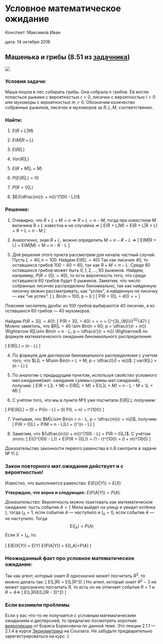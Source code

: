 # Условное математическое ожидание {#expected_value_masha}

Конспект: Максимов Иван

дата: 14 октября 2016

## Машенька и грибы (8.51 из [задачника](https://github.com/bdemeshev/sc401/raw/master/sc_pset/sc_problems_main.pdf))

![](http://mycoweb.ru/Submitted/AWP/Korsina_AWP_20131011.jpg)



### Условия задачи:

Маша пошла в лес собирать грибы. Она собрала $n$ грибов. Ей могли попасться рыжики с вероятностью $r>0$, лисички с вероятностью $l>0$ или мухоморы с вероятностью $m>0$. Обозначим количество собранных рыжиков, лисичек и мухоморов за $R, L, M$, соответственно.

### Найти:

1) $E(R + L|M)$

2) $E(M|R + L)$

3) $E(R|L)$

4) $Var(R|L)$

5) $E(R + M|L + M)$

6) $P(E(R|L) = 0)$

7) $P(R = 0|L)$

8) $E((\dfrac{m}{r + m})^{100 - L})$

### Решение:

1) Очевидно, что $R + L + M = n \Rightarrow R + L = n - M$, тогда при известном $M$ величина $R + L$ известна и не случайна $\Rightarrow$ 
\[
E(R + L|M) = E(R + L|R + L) = R + L = n - M
\]

2) Аналогично, зная $R + L$, можно определить $M = n - R - L$ $\Rightarrow$ 
\[
E(M|R + L) = E(M|M) = M = n - R - L
\]

3) Для решения этого пункта рассмотрим для начала частный случай. Пусть $L = 40, n = 100$. Найдем $E(R|L = 40)$
Так как лисичек 40, то оставшихся грибов $100 - 40 = 60$, так как $R + M = n - L$. Среди $60$ оставшихся грибов может быть $0, 1, 2, ..., 60$ рыжиков. Найдем, например, $P(R = 0|L = 40)$, то есть вероятность того, что среди оставшихся $60$ грибов будет $0$ рыжиков. Заметим, что число собранных лисичек распределено биномиально, так как найденную лисичку можно рассматривать, как "успех", а найденную не лисичку — как "не успех".
\[
L \sim Bin(n = 100, p = l) \Rightarrow
\]
\[
P(R = 0|L = 40) = \dfrac{P(R = 0; L = 40)}{P(L = 40)} = \dfrac{(C^{40}_{100}l^{40})(С^{60}_{60}m^{60})}{C^{40}_{100}l^{40}l^{100-40}}
\]

Поясним числитель дроби: из 100 грибов выбираются 40 лисичек, а из оставшихся 60 грибов — 40 мухоморов.

Найдем $P(R = 3|L = 40)$:
\[
P(R = 3|L = 40) = \dfrac{P(R = 3; L = 40)}{P(L = 40)} = \dfrac{P(R = 3;L = 40;M = 47)}{P(L = 40)} = \dfrac{(C^{40}_{100}l^{40})(C^{3}_{60}r^{3})(С^{57}_{47}m^{57})}{C^{40}_{100}l^{40}l^{100-40}} = C^{3}_{60}(\dfrac{r}{r+m})^3(\dfrac{m}{r+m})^{47}
\]
Можно заметить, что $R|L = 40 \sim Bin(n = 60; p = \dfrac{r}{r + m}) \Rightarrow R|L\sim Bin(n = n - L; p = \dfrac{r}{r + m}) \Rightarrow$ по формуле математического ожидания биномиального распределения:

\[
E(R|L) = (n - L)\dfrac{r}{r + m}
\]

4) По формуле для дисперсии биномиального распределения с учетом того, что 
$L|L + M\sim Bin(n = L + M; p = \dfrac{l}{l + m})$:
\[
var(R|L) = (n - L)\dfrac{r}{r + m}\dfrac{m}{r + m}
\]

5) По аналогии с предыдущим пунктом, используя свойство условного мат.ожидания(мат. ожидание суммы=суммы мат.ожиданий), получим: 
\[
E(R + L|L + M) = E(R|L + M) + E(L|L + M) = n - L - M + (L + M)\dfrac{l}{l + m}
\]

6) С учётом того, что мы в пункте №3 уже посчитали $E(R|L)$, получаем:

\[
P(E(R|L) = 0) = P((n - L)\dfrac{r}{r + m} = 0) \Leftrightarrow P(L = n) = l^{100}
\]

7) Учитывая, что $M|L\sim Bin(n = n - L, p = \dfrac{m}{r + m})$, получим:
\[
P(R = 0|L) = P(M = n - L|L) = (\dfrac{m}{r + m})^{n - L}
\]

8) Заметим, что $(\dfrac{m}{r + m})^{100 - L} = P(R = 0|L)$. С учётом этого: 
\[
E((\dfrac{m}{r + m})^{100 - L}) = E(P(R = 0|L)) = (1 - r)^{100} = (l + m)^{100}
\]

Доказательство законности первого равенства в п.8 смотрите в задаче № 11.2.

### Закон повторного мат.ожидания действует и с вероятностью!
Известно, что выполняется равенство: $E(E(X|Y))=E(X)$

**Утверждаю, что верно и следующее:** $E(P(A|Y))=P(A).$

*Доказательство:*
Вероятность можно трактовать как математическое ожидание: пусть событие $A =  \{$ Мила выйдет на улицу и увидит котёнка $\}$, тогда
$I_A = 1$, если событие $A$ — наступило и $I_A = 0$, если событие $A$ — не наступило. Тогда $$E(I_A) = P(A)$$
Если $X = I_A$, то:

\[
E(E(X|Y)) = E(Y) \Leftrightarrow E(P(A|Y)) = E(I_A)=P(A)
\]

### Неожиданный факт про условное математическое ожидание:

Так как агент, который знает $R$ однозначно может посчитать $R^3$, то можно делать так:
\[
E(L|R) = E(L|R^3)
\]
Но агент, который знает $R^2 - 3$ не может однозначно посчитать $R$, то есть он не отличает события $R = 1$ и 
$R = 4 \Rightarrow$
\[
E(L|R)\neq E(L|(R - 3)^2)
\]

### Если возникли проблемы
Если у вас что-то не получается с условным математическим ожиданием и дисперсией, то предлагаю посмотреть короткие [видеолекции](https://www.coursera.org/learn/ekonometrika/lecture/ATG3O/2-1-1-uslovnoie-matiematichieskoie-ozhidaniie-opriedielieniie) от Бориса Борисовича по данной теме. Это лекции 2.1.1 — 2.1.4 в курсе [Эконометрика](https://www.coursera.org/learn/ekonometrika) на Coursera. Не забудьте предварительно зарегистрироваться на курс :)

